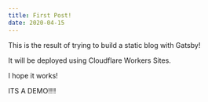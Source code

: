 ```yaml
---
title: First Post!
date: 2020-04-15
---
```


This is the result of trying to build a static blog with Gatsby!  












It will be deployed using Cloudflare Workers Sites.  


I hope it works!  

ITS A DEMO!!!!
